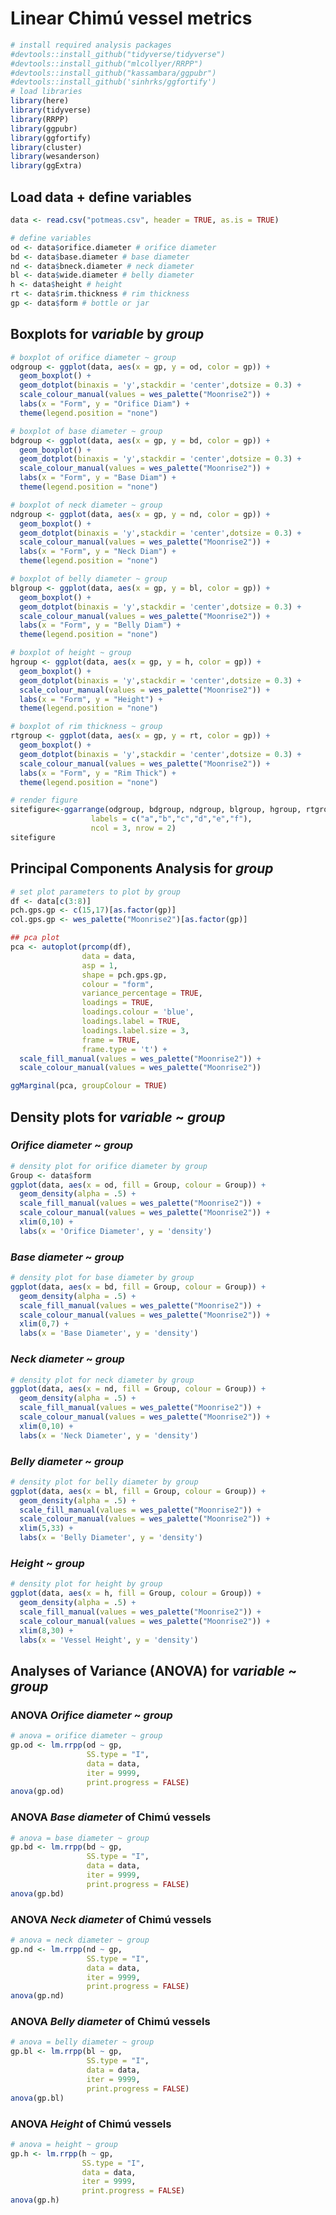 # Linear Chimú vessel metrics

```r
# install required analysis packages
#devtools::install_github("tidyverse/tidyverse")
#devtools::install_github("mlcollyer/RRPP")
#devtools::install_github("kassambara/ggpubr")
#devtools::install_github('sinhrks/ggfortify')
# load libraries
library(here)
library(tidyverse)
library(RRPP)
library(ggpubr)
library(ggfortify)
library(cluster)
library(wesanderson)
library(ggExtra)
```

## Load data + define variables

```r
data <- read.csv("potmeas.csv", header = TRUE, as.is = TRUE)

# define variables
od <- data$orifice.diameter # orifice diameter
bd <- data$base.diameter # base diameter
nd <- data$bneck.diameter # neck diameter
bl <- data$wide.diameter # belly diameter
h <- data$height # height
rt <- data$rim.thickness # rim thickness
gp <- data$form # bottle or jar
```

## Boxplots for _variable_ by _group_

```r
# boxplot of orifice diameter ~ group
odgroup <- ggplot(data, aes(x = gp, y = od, color = gp)) + 
  geom_boxplot() +
  geom_dotplot(binaxis = 'y',stackdir = 'center',dotsize = 0.3) +
  scale_colour_manual(values = wes_palette("Moonrise2")) +
  labs(x = "Form", y = "Orifice Diam") +
  theme(legend.position = "none")

# boxplot of base diameter ~ group
bdgroup <- ggplot(data, aes(x = gp, y = bd, color = gp)) + 
  geom_boxplot() +
  geom_dotplot(binaxis = 'y',stackdir = 'center',dotsize = 0.3) +
  scale_colour_manual(values = wes_palette("Moonrise2")) +
  labs(x = "Form", y = "Base Diam") +
  theme(legend.position = "none")

# boxplot of neck diameter ~ group
ndgroup <- ggplot(data, aes(x = gp, y = nd, color = gp)) + 
  geom_boxplot() +
  geom_dotplot(binaxis = 'y',stackdir = 'center',dotsize = 0.3) +
  scale_colour_manual(values = wes_palette("Moonrise2")) +
  labs(x = "Form", y = "Neck Diam") +  
  theme(legend.position = "none")

# boxplot of belly diameter ~ group
blgroup <- ggplot(data, aes(x = gp, y = bl, color = gp)) + 
  geom_boxplot() +
  geom_dotplot(binaxis = 'y',stackdir = 'center',dotsize = 0.3) +
  scale_colour_manual(values = wes_palette("Moonrise2")) +
  labs(x = "Form", y = "Belly Diam") +  
  theme(legend.position = "none")

# boxplot of height ~ group
hgroup <- ggplot(data, aes(x = gp, y = h, color = gp)) + 
  geom_boxplot() +
  geom_dotplot(binaxis = 'y',stackdir = 'center',dotsize = 0.3) +
  scale_colour_manual(values = wes_palette("Moonrise2")) +
  labs(x = "Form", y = "Height") +  
  theme(legend.position = "none")

# boxplot of rim thickness ~ group
rtgroup <- ggplot(data, aes(x = gp, y = rt, color = gp)) + 
  geom_boxplot() +
  geom_dotplot(binaxis = 'y',stackdir = 'center',dotsize = 0.3) +
  scale_colour_manual(values = wes_palette("Moonrise2")) +
  labs(x = "Form", y = "Rim Thick") +  
  theme(legend.position = "none")

# render figure
sitefigure<-ggarrange(odgroup, bdgroup, ndgroup, blgroup, hgroup, rtgroup,
                  labels = c("a","b","c","d","e","f"),
                  ncol = 3, nrow = 2)
sitefigure
```

## Principal Components Analysis for _group_

```r
# set plot parameters to plot by group
df <- data[c(3:8)]
pch.gps.gp <- c(15,17)[as.factor(gp)]
col.gps.gp <- wes_palette("Moonrise2")[as.factor(gp)]

## pca plot
pca <- autoplot(prcomp(df),
                data = data,
                asp = 1,
                shape = pch.gps.gp,
                colour = "form",
                variance_percentage = TRUE,
                loadings = TRUE, 
                loadings.colour = 'blue',
                loadings.label = TRUE,
                loadings.label.size = 3,
                frame = TRUE,
                frame.type = 't') +
  scale_fill_manual(values = wes_palette("Moonrise2")) +
  scale_colour_manual(values = wes_palette("Moonrise2"))

ggMarginal(pca, groupColour = TRUE)
```

## Density plots for _variable_ ~ _group_

### _Orifice diameter_ ~ _group_

```r
# density plot for orifice diameter by group
Group <- data$form
ggplot(data, aes(x = od, fill = Group, colour = Group)) +
  geom_density(alpha = .5) +
  scale_fill_manual(values = wes_palette("Moonrise2")) +
  scale_colour_manual(values = wes_palette("Moonrise2")) +
  xlim(0,10) +
  labs(x = 'Orifice Diameter', y = 'density')
```

### _Base diameter_ ~ _group_

```r
# density plot for base diameter by group
ggplot(data, aes(x = bd, fill = Group, colour = Group)) +
  geom_density(alpha = .5) +
  scale_fill_manual(values = wes_palette("Moonrise2")) +
  scale_colour_manual(values = wes_palette("Moonrise2")) +
  xlim(0,7) +
  labs(x = 'Base Diameter', y = 'density')
```

### _Neck diameter_ ~ _group_

```r
# density plot for neck diameter by group
ggplot(data, aes(x = nd, fill = Group, colour = Group)) +
  geom_density(alpha = .5) +
  scale_fill_manual(values = wes_palette("Moonrise2")) +
  scale_colour_manual(values = wes_palette("Moonrise2")) +
  xlim(0,10) +
  labs(x = 'Neck Diameter', y = 'density')
```

### _Belly diameter_ ~ _group_

```r
# density plot for belly diameter by group
ggplot(data, aes(x = bl, fill = Group, colour = Group)) +
  geom_density(alpha = .5) +
  scale_fill_manual(values = wes_palette("Moonrise2")) +
  scale_colour_manual(values = wes_palette("Moonrise2")) +
  xlim(5,33) +
  labs(x = 'Belly Diameter', y = 'density')
```

### _Height_ ~ _group_

```r
# density plot for height by group
ggplot(data, aes(x = h, fill = Group, colour = Group)) +
  geom_density(alpha = .5) +
  scale_fill_manual(values = wes_palette("Moonrise2")) +
  scale_colour_manual(values = wes_palette("Moonrise2")) +
  xlim(8,30) +
  labs(x = 'Vessel Height', y = 'density')
```

## Analyses of Variance (ANOVA) for _variable_ ~ _group_

### ANOVA _Orifice diameter_ ~ _group_

```r
# anova = orifice diameter ~ group
gp.od <- lm.rrpp(od ~ gp, 
                 SS.type = "I", 
                 data = data, 
                 iter = 9999, 
                 print.progress = FALSE)
anova(gp.od)
```

### ANOVA _Base diameter_ of Chimú vessels

```r
# anova = base diameter ~ group
gp.bd <- lm.rrpp(bd ~ gp, 
                 SS.type = "I", 
                 data = data, 
                 iter = 9999, 
                 print.progress = FALSE)
anova(gp.bd)
```

### ANOVA _Neck diameter_ of Chimú vessels

```r
# anova = neck diameter ~ group
gp.nd <- lm.rrpp(nd ~ gp, 
                 SS.type = "I", 
                 data = data, 
                 iter = 9999, 
                 print.progress = FALSE)
anova(gp.nd)
```

### ANOVA _Belly diameter_ of Chimú vessels

```r
# anova = belly diameter ~ group
gp.bl <- lm.rrpp(bl ~ gp, 
                 SS.type = "I", 
                 data = data, 
                 iter = 9999, 
                 print.progress = FALSE)
anova(gp.bl)
```

### ANOVA _Height_ of Chimú vessels

```r
# anova = height ~ group
gp.h <- lm.rrpp(h ~ gp, 
                SS.type = "I", 
                data = data, 
                iter = 9999, 
                print.progress = FALSE)
anova(gp.h)
```
